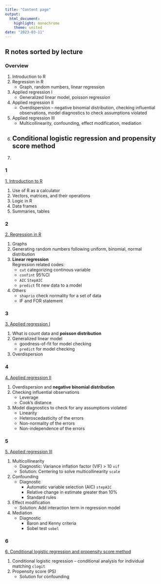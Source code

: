 ```yaml
---
title: "Content page"
output: 
  html_document: 
    highlight: monochrome
    theme: united
date: "2023-03-11"
---
```


## R notes sorted by lecture {.tabset}

### Overview

1.  Introduction to R
2.  Regression in R 
    -   Graph, random numbers, linear regression
3.  Applied regression I
    -   Generalized linear model, poisson regression
4.  Applied regression II 
    -   Overdispersion -- negative binomial distribution, checking influential observations, model diagnostics to check assumptions violated
5.  Applied regression III
    -   Multicollinearity, confounding, effect modification, mediation
6.  Conditional logistic regression and propensity score method
    -   
7.  


### 1

[1. Introduction to R](https://flatter11.github.io/r.studio/1.-Introduction-to-R)

1.  Use of R as a calculator
2.  Vectors, matrices, and their operations
3.  Logic in R
4.  Data frames
5.  Summaries, tables

### 2

[2. Regression in R](https://flatter11.github.io/r.studio/2.-Regression-in-R)

1.  Graphs
2.  Generating random numbers following uniform, binomial, normal distribution
3.  **Linear regression**       
    Regression related codes:
    -   `cut` categorizing continous variable
    -   `confint` 95%CI
    -   `AIC` `StepAIC`
    -   `predict` fit new data to a model
4.  Others
    -   `shaprio` check normality for a set of data
    -   IF and FOR statement

### 3

[3. Applied regression I](https://flatter11.github.io/r.studio/3.-Applied-regression-I)

1.  What is count data and **poisson distribution**
2.  Generalized linear model
    -   goodness-of-fit for model checking
    -   `predict` for model checking
3.  Overdispersion

### 4

[4. Applied regression II](https://flatter11.github.io/r.studio/4.-Applied-regression-II)

1.  Overdispersion and **negative binomial distribution**
2.  Checking influential observations
    -   Leverage
    -   Cook’s distance
3.  Model diagnostics to check for any assumptions violated
    -   Linearity
    -   Heteroscedasticity of the errors
    -   Non-normality of the errors
    -   Non-independence of the errors

### 5

[5. Applied regression III](https://flatter11.github.io/r.studio/5.-Applied-regression-III)

1.  Multicollinearity
    -   Diagnostic: Variance inflation factor (VIF) > 10 `vif`
    -   Solution: Centering to solve multicollinearity `scale`
2.  Confounding
    -   Diagnostic
        -   Automatic variable selection (AIC) `stepAIC`
        -   Relative change in estimate greater than 10%
        -   Standard rules
3.  Effect modification
    -   Solution: Add interaction term in regression model
4.  Mediation
    -   Diagnostic
        -   Baron and Kenny criteria
        -   Sobel test `sobel`

### 6

[6. Conditional logistic regression and propensity score method](https://flatter11.github.io/r.studio/6.-Conditional-logistic-regression-and-propensity-score-method)

1.  Conditional logistic regression -- conditional analysis for individual matching `clogit`
2.  Propensity score (PS) 
    -   Solution for confounding






